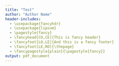 ```yaml
---
title: "Test"
author: "Author Name"
header-includes:
  - \usepackage{fancyhdr}
  - \usepackage{lipsum}
  - \pagestyle{fancy}
  - \fancyhead[CO,CE]{This is fancy header}
  - \fancyfoot[LO,LE]{And this is a fancy footer}
  - \fancyfoot[LE,RO]{\thepage}
  - \fancypagestyle{plain}{\pagestyle{fancy}}
output: pdf_document
---
```


\lipsum[1-30]

